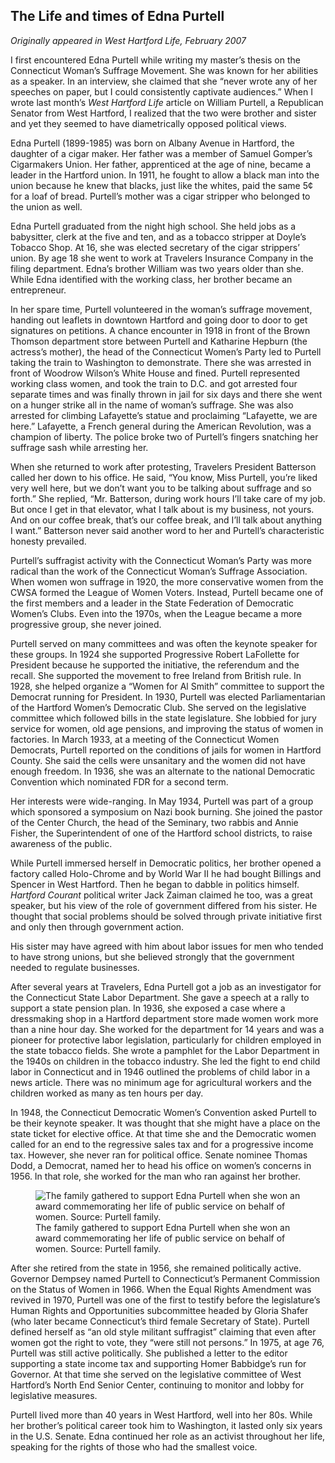 ## The Life and times of Edna Purtell {-}

*Originally appeared in West Hartford Life, February 2007*

I first encountered Edna Purtell while writing my master’s thesis on the Connecticut Woman’s Suffrage Movement. She was known for her abilities as a speaker. In an interview, she claimed that she “never wrote any of her speeches on paper, but I could consistently captivate audiences.” When I wrote last month’s *West Hartford Life* article on William Purtell, a Republican Senator from West Hartford, I realized that the two were brother and sister and yet they seemed to have diametrically opposed political views.

Edna Purtell (1899-1985) was born on Albany Avenue in Hartford, the daughter of a cigar maker. Her father was a member of Samuel Gomper’s Cigarmakers Union. Her father, apprenticed at the age of nine, became a leader in the Hartford union. In 1911, he fought to allow a black man into the union because he knew that blacks, just like the whites, paid the same 5¢ for a loaf of bread. Purtell’s mother was a cigar stripper who belonged to the union as well.

Edna Purtell graduated from the night high school. She held jobs as a babysitter, clerk at the five and ten, and as a tobacco stripper at Doyle’s Tobacco Shop. At 16, she was elected secretary of the cigar strippers’ union. By age 18 she went to work at Travelers Insurance Company in the filing department. Edna’s brother William was two years older than she. While Edna identified with the working class, her brother became an entrepreneur.

In her spare time, Purtell volunteered in the woman’s suffrage movement, handing out leaflets in downtown Hartford and going door to door to get signatures on petitions. A chance encounter in 1918 in front of the Brown Thomson department store between Purtell and Katharine Hepburn (the actress’s mother), the head of the Connecticut Women’s Party led to Purtell taking the train to Washington to demonstrate. There she was arrested in front of Woodrow Wilson’s White House and fined. Purtell represented working class women, and took the train to D.C. and got arrested four separate times and was finally thrown in jail for six days and there she went on a hunger strike all in the name of woman’s suffrage. She was also arrested for climbing Lafayette’s statue and proclaiming “Lafayette, we are here.” Lafayette, a French general during the American Revolution, was a champion of liberty. The police broke two of Purtell’s fingers snatching her suffrage sash while arresting her.

When she returned to work after protesting, Travelers President Batterson called her down to his office. He said, "You know, Miss Purtell, you're liked very well here, but we don't want you to be talking about suffrage and so forth." She replied, "Mr. Batterson, during work hours I'll take care of my job. But once I get in that elevator, what I talk about is my business, not yours. And on our coffee break, that's our coffee break, and I'll talk about anything I want." Batterson never said another word to her and Purtell’s characteristic honesty prevailed.

Purtell’s suffragist activity with the Connecticut Woman’s Party was more radical than the work of the Connecticut Woman's Suffrage Association. When women won suffrage in 1920, the more conservative women from the CWSA formed the League of Women Voters. Instead, Purtell became one of the first members and a leader in the State Federation of Democratic Women’s Clubs. Even into the 1970s, when the League became a more progressive group, she never joined.

Purtell served on many committees and was often the keynote speaker for these groups. In 1924 she supported Progressive Robert LaFollette for President because he supported the initiative, the referendum and the recall. She supported the movement to free Ireland from British rule. In 1928, she helped organize a “Women for Al Smith” committee to support the Democrat running for President. In 1930, Purtell was elected Parliamentarian of the Hartford Women’s Democratic Club. She served on the legislative committee which followed bills in the state legislature. She lobbied for jury service for women, old age pensions, and improving the status of women in factories. In March 1933, at a meeting of the Connecticut Women Democrats, Purtell reported on the conditions of jails for women in Hartford County. She said the cells were unsanitary and the women did not have enough freedom. In 1936, she was an alternate to the national Democratic Convention which nominated FDR for a second term.

Her interests were wide-ranging. In May 1934, Purtell was part of a group which sponsored a symposium on Nazi book burning. She joined the pastor of the Center Church, the head of the Seminary, two rabbis and Annie Fisher, the Superintendent of one of the Hartford school districts, to raise awareness of the public.

While Purtell immersed herself in Democratic politics, her brother opened a factory called Holo-Chrome and by World War II he had bought Billings and Spencer in West Hartford. Then he began to dabble in politics himself. *Hartford Courant* political writer Jack Zaiman claimed he too, was a great speaker, but his view of the role of government differed from his sister. He thought that social problems should be solved through private initiative first and only then through government action.

His sister may have agreed with him about labor issues for men who tended to have strong unions, but she believed strongly that the government needed to regulate businesses.

After several years at Travelers, Edna Purtell got a job as an investigator for the Connecticut State Labor Department. She gave a speech at a rally to support a state pension plan. In 1936, she exposed a case where a dressmaking shop in a Hartford department store made women work more than a nine hour day. She worked for the department for 14 years and was a pioneer for protective labor legislation, particularly for children employed in the state tobacco fields. She wrote a pamphlet for the Labor Department in the 1940s on children in the tobacco industry. She led the fight to end child labor in Connecticut and in 1946 outlined the problems of child labor in a news article. There was no minimum age for agricultural workers and the children worked as many as ten hours per day.

In 1948, the Connecticut Democratic Women’s Convention asked Purtell to be their keynote speaker. It was thought that she might have a place on the state ticket for elective office. At that time she and the Democratic women called for an end to the regressive sales tax and for a progressive income tax. However, she never ran for political office. Senate nominee Thomas Dodd, a Democrat, named her to head his office on women’s concerns in 1956. In that role, she worked for the man who ran against her brother.

![The family gathered to support Edna Purtell when she won an award commemorating her life of public service on behalf of women. Source: Purtell family.](images/07-purtell-web.jpg)

After she retired from the state in 1956, she remained politically active. Governor Dempsey named Purtell to Connecticut’s Permanent Commission on the Status of Women in 1966. When the Equal Rights Amendment was revived in 1970, Purtell was one of the first to testify before the legislature’s Human Rights and Opportunities subcommittee headed by Gloria Shafer (who later became Connecticut’s third female Secretary of State). Purtell defined herself as “an old style militant suffragist” claiming that even after women got the right to vote, they “were still not persons.” In 1975, at age 76, Purtell was still active politically. She published a letter to the editor supporting a state income tax and supporting Homer Babbidge’s run for Governor. At that time she served on the legislative committee of West Hartford’s North End Senior Center, continuing to monitor and lobby for legislative measures.

Purtell lived more than 40 years in West Hartford, well into her 80s. While her brother’s political career took him to Washington, it lasted only six years in the U.S. Senate. Edna continued her role as an activist throughout her life, speaking for the rights of those who had the smallest voice.
